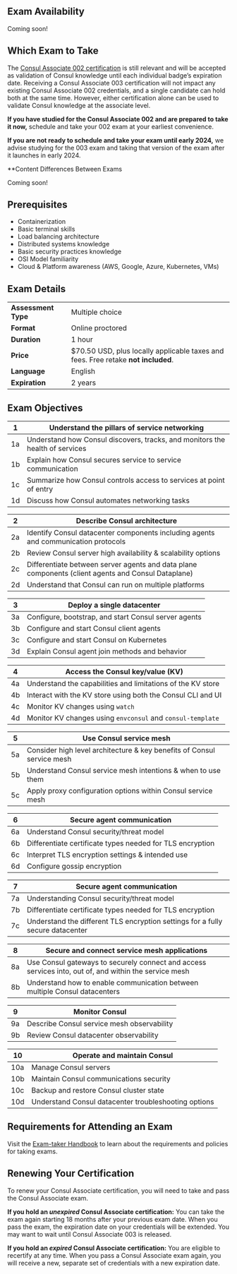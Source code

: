 <!-- Each "## Heading Two" section in this document will be used to populate an FAQ item -->

## Exam Availability

Coming soon!

## Which Exam to Take

The [Consul Associate 002 certification](https://developer.hashicorp.com/certifications/networking-automation#consul-associate-002-details) is still relevant and will be accepted as validation of Consul knowledge until each individual badge’s expiration date. Receiving a Consul Associate 003 certification will not impact any existing Consul Associate 002 credentials, and a single candidate can hold both at the same time. However, either certification alone can be used to validate Consul knowledge at the associate level.

**If you have studied for the Consul Associate 002 and are prepared to take it now,** schedule and take your 002 exam at your earliest convenience.

**If you are not ready to schedule and take your exam until early 2024,** we advise studying for the 003 exam and taking that version of the exam after it launches in early 2024.

**Content Differences Between Exams

Coming soon! 

## Prerequisites

* Containerization 
* Basic terminal skills
* Load balancing architecture
* Distributed systems knowledge
* Basic security practices knowledge 
* OSI Model familiarity
* Cloud & Platform awareness (AWS, Google, Azure, Kubernetes, VMs)

## Exam Details

|                     |                                                                                   |
| ------------------- | --------------------------------------------------------------------------------- |
| **Assessment Type** | Multiple choice                                                                   |
| **Format**          | Online proctored                                                                  |
| **Duration**        | 1 hour                                                                            |
| **Price**           | $70.50 USD, plus locally applicable taxes and fees. Free retake **not included**. |
| **Language**        | English                                                                           |
| **Expiration**      | 2 years                                                                           |

## Exam Objectives

| 1  | Understand the pillars of service networking                                 |
|----|------------------------------------------------------------------------------|
| 1a | Understand how Consul discovers, tracks, and monitors the health of services |
| 1b | Explain how Consul secures service to service communication                  |
| 1c | Summarize how Consul controls access to services at point of entry           |
| 1d | Discuss how Consul automates networking tasks                                |

| 2  | Describe Consul architecture                                                                       |
|----|----------------------------------------------------------------------------------------------------|
| 2a | Identify Consul datacenter components including agents and communication protocols                 |
| 2b | Review Consul server high availability & scalability options                                       |
| 2c | Differentiate between server agents and data plane components (client agents and Consul Dataplane) |
| 2d | Understand that Consul can run on multiple platforms                                               |

| 3  | Deploy a single datacenter                           |
|----|------------------------------------------------------|
| 3a | Configure, bootstrap, and start Consul server agents |
| 3b | Configure and start Consul client agents             |
| 3c | Configure and start Consul on Kubernetes             |
| 3d | Explain Consul agent join methods and behavior       |

| 4  | Access the Consul key/value (KV)                            |
|----| ----------------------------------------------------------- |
| 4a | Understand the capabilities and limitations of the KV store |
| 4b | Interact with the KV store using both the Consul CLI and UI |
| 4c | Monitor KV changes using `watch`                            |
| 4d | Monitor KV changes using `envconsul` and `consul-template`  |

| 5  | Use Consul service mesh                                                |
|----|------------------------------------------------------------------------|
| 5a | Consider high level architecture & key benefits of Consul service mesh |
| 5b | Understand Consul service mesh intentions & when to use them           |
| 5c | Apply proxy configuration options within Consul service mesh           |

| 6  | Secure agent communication                                |
|----|-----------------------------------------------------------|
| 6a | Understand Consul security/threat model                   |
| 6b | Differentiate certificate types needed for TLS encryption |
| 6c | Interpret TLS encryption settings & intended use          |
| 6d | Configure gossip encryption                               |

| 7  | Secure agent communication                                                     |
|----| ------------------------------------------------------------------------------ |
| 7a | Understanding Consul security/threat model                                     |
| 7b | Differentiate certificate types needed for TLS encryption                      |
| 7c | Understand the different TLS encryption settings for a fully secure datacenter |

| 8  | Secure and connect service mesh applications                                                          |
|----|-------------------------------------------------------------------------------------------------------|
| 8a | Use Consul gateways to securely connect and access services into, out of, and within the service mesh |
| 8b | Understand how to enable communication between multiple Consul datacenters                            |

| 9  | Monitor Consul                             |
|----|--------------------------------------------|
| 9a | Describe Consul service mesh observability |
| 9b | Review Consul datacenter observability     |

| 10  | Operate and maintain Consul                          |
|-----|------------------------------------------------------|
| 10a | Manage Consul servers                                |
| 10b | Maintain Consul communications security              |
| 10c | Backup and restore Consul cluster state              |
| 10d | Understand Consul datacenter troubleshooting options |

## Requirements for Attending an Exam

Visit the [Exam-taker Handbook](https://hashicorp-certifications.zendesk.com/hc/en-us/articles/360048211571) to learn about the requirements and policies for taking exams.

## Renewing Your Certification

To renew your Consul Associate certification, you will need to take and pass the Consul Associate exam.

**If you hold an *unexpired* Consul Associate certification:** You can take the exam again starting 18 months after your previous exam date. When you pass the exam, the expiration date on your credentials will be extended. You may want to wait until Consul Associate 003 is released.

**If you hold an *expired* Consul Associate certification:** You are eligible to recertify at any time. When you pass a Consul Associate exam again, you will receive a new, separate set of credentials with a new expiration date.
